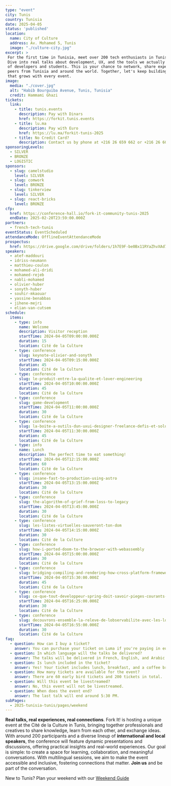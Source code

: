 ```yaml
---
type: "event"
city: Tunis
country: Tunisia
date: 2025-04-05
status: 'published'
location:
  name: City of Culture
  address: Av. Mohamed 5, Tunis
  image: "./culture-city.jpg"
excerpt: >
 For the first time in Tunisia, meet over 200 tech enthusiasts in Tunis for a Fork it! full-day event in Tunis.
 Dive into real talks about development, UX, and the tools we actually use while connecting with a vibrant community
 of developers and students. This is your chance to network, share experiences, and learn from inspiring experts and
 peers from Tunisia and around the world. Together, let's keep building a supportive, collaborative tech community.
 that grows with every event.
image:
  media: "./cover.jpg"
  alt: "Habib Bourguiba Avenue, Tunis, Tunisia"
  credit: Hammami Ghazi
tickets:
  link:
    - title: tunis.events
      description: Pay with Dinars
      href: https://forkit.tunis.events
    - title: lu.ma
      description: Pay with Euro
      href: https://lu.ma/forkit-tunis-2025
    - title: No Credit Card?
      description: Contact us by phone at +216 26 659 662 or +216 26 609 008
sponsoringLevels:
  - SILVER
  - BRONZE
  - LOGISTIC
sponsors:
  - slug: camelstudio
    level: SILVER
  - slug: comwork
    level: BRONZE
  - slug: tinkerview
    level: SILVER
  - slug: react-bricks
    level: BRONZE
cfp:
  href: https://conference-hall.io/fork-it-community-tunis-2025
  endDate: 2025-02-20T23:59:00.000Z
partners:
  - french-tech-tunis
eventStatus: EventScheduled
attendanceMode: OfflineEventAttendanceMode
prospectus:
  href: https://drive.google.com/drive/folders/1h7E9F-be0Bx11RYaZhvXAd73aKo26_47
speakers:
  - atef-maddouri
  - idriss-neumann
  - matthieu-coulon
  - mohamed-ali-dridi
  - mohamed-rejeb
  - nabli-mohamed
  - olivier-huber
  - sonyth-huber
  - souhir-mkaouar
  - yassine-benabbas
  - jihene-mejri
  - elian-van-cutsem
schedule:
  items:
    - type: info
      name: Welcome
      description: Visitor reception
      startTime: 2024-04-05T09:00:00.000Z
      duration: 15
      location: Cité de la Culture
    - type: conference
      slug: keynote-olivier-and-sonyth
      startTime: 2024-04-05T09:15:00.000Z
      duration: 45
      location: Cité de la Culture
    - type: conference
      slug: le-produit-entre-la-qualite-et-lover-engineering
      startTime: 2024-04-05T10:00:00.000Z
      duration: 45
      location: Cité de la Culture
    - type: conference
      slug: game-development
      startTime: 2024-04-05T11:00:00.000Z
      duration: 30
      location: Cité de la Culture
    - type: conference
      slug: la-boite-a-outils-dun-uxui-designer-freelance-defis-et-solutions
      startTime: 2024-04-05T11:30:00.000Z
      duration: 45
      location: Cité de la Culture
    - type: info
      name: Lunch
      description: The perfect time to eat something!
      startTime: 2024-04-05T12:15:00.000Z
      duration: 60
      location: Cité de la Culture
    - type: conference
      slug: insane-fast-to-production-using-astro
      startTime: 2024-04-05T13:15:00.000Z
      duration: 30
      location: Cité de la Culture
    - type: conference
      slug: the-algorithm-of-grief-from-loss-to-legacy
      startTime: 2024-04-05T13:45:00.000Z
      duration: 30
      location: Cité de la Culture
    - type: conference
      slug: les-listes-virtuelles-sauveront-ton-dom
      startTime: 2024-04-05T14:15:00.000Z
      duration: 30
      location: Cité de la Culture
    - type: conference
      slug: how-i-ported-doom-to-the-browser-with-webassembly
      startTime: 2024-04-05T15:00:00.000Z
      duration: 30
      location: Cité de la Culture
    - type: conference
      slug: bridging-compiling-and-rendering-how-cross-platform-frameworks-work
      startTime: 2024-04-05T15:30:00.000Z
      duration: 45
      location: Cité de la Culture
    - type: conference
      slug: ce-que-tout-developpeur-spring-doit-savoir-pieges-courants-et-techniques-defficacite
      startTime: 2024-04-05T16:25:00.000Z
      duration: 30
      location: Cité de la Culture
    - type: conference
      slug: decouvrons-ensemble-la-releve-de-lobservabilite-avec-les-logs-et-traces-quickwit
      startTime: 2024-04-05T16:55:00.000Z
      duration: 30
      location: Cité de la Culture
faq:
  - question: How can I buy a ticket?
    answer: You can purchase your ticket on Luma if you're paying in euros, or on Tunis Events if you prefer to pay in Tunisian dinars. If you don't have a credit card, you can call +216 26 659 662 or +216 26 609 008, and they will assist you in purchasing a physical ticket.
  - question: In which language will the talks be delivered?
    answer: The talks will be delivered in French, English, and Arabic.
  - question: Is lunch included in the ticket?
    answer: Yes! Your ticket includes lunch, breakfast, and a coffee break at the end of the day.
  - question: How many tickets are available for the event?
    answer: There are 60 early bird tickets and 200 tickets in total.
  - question: Will this event be livestreamed?
    answer: No, this event will not be livestreamed.
  - question: When does the event end?
    answer: The last talk will end around 5:30 PM.
subPages:
  - 2025-tunisia-tunis/pages/weekend
---
```



**Real talks, real experiences, real connections**. Fork It! is hosting a unique event at the Cité de la Culture in Tunis, bringing together professionals and creatives to share knowledge, learn from each other, and exchange ideas.
With around 200 participants and a diverse lineup of **international and local speakers**, the conference will feature dynamic presentations and discussions, offering practical insights and real-world experiences.
Our goal is simple: to create a space for learning, collaboration, and meaningful conversations. With multilingual sessions, we aim to make the event accessible and inclusive, fostering connections that matter.
**Join us** and be part of the conversation.

New to Tunis? Plan your weekend with our [Weekend Guide](/events/2025-tunisia-tunis/pages/weekend)
